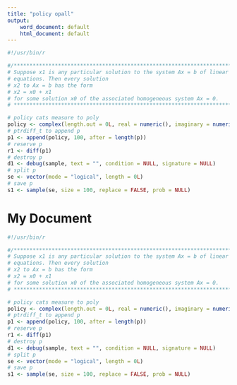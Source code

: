 ```yaml
---
title: "policy opall"
output:
    word_document: default
    html_document: default
---
```


```r
#!/usr/bin/r

#/**************************************************************************
# Suppose x1 is any particular solution to the system Ax = b of linear     *
# equations. Then every solution                                           * 
# x2 to Ax = b has the form                                                *
# x2 = x0 + x1                                                             *  
# for some solution x0 of the associated homogeneous system Ax = 0.        *   
# **************************************************************************/

# policy cats measure to poly
policy <- complex(length.out = 0L, real = numeric(), imaginary = numeric(), modulus = 1, argument = 0)
# ptrdiff_t to append p
p1 <- append(policy, 100, after = length(p))
# reserve p 
r1 <- diff(p1)
# destroy p
d1 <- debug(sample, text = "", condition = NULL, signature = NULL)
# split p
se <- vector(mode = "logical", length = 0L)
# save p
s1 <- sample(se, size = 100, replace = FALSE, prob = NULL)


```

# My Document

```r
#!/usr/bin/r

#/**************************************************************************
# Suppose x1 is any particular solution to the system Ax = b of linear     *
# equations. Then every solution                                           * 
# x2 to Ax = b has the form                                                *
# x2 = x0 + x1                                                             *  
# for some solution x0 of the associated homogeneous system Ax = 0.        *   
# **************************************************************************/

# policy cats measure to poly
policy <- complex(length.out = 0L, real = numeric(), imaginary = numeric(), modulus = 1, argument = 0)
# ptrdiff_t to append p
p1 <- append(policy, 100, after = length(p))
# reserve p 
r1 <- diff(p1)
# destroy p
d1 <- debug(sample, text = "", condition = NULL, signature = NULL)
# split p
se <- vector(mode = "logical", length = 0L)
# save p
s1 <- sample(se, size = 100, replace = FALSE, prob = NULL)


```